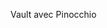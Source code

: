
<ChallengeTitle>Vault avec Pinocchio</ChallengeTitle>

<RequirementList>
  <Requirement
    title="Challenge 1: Effectuer des dépôts"
    description="Votre programme doit permettre à un utilisateur de déposer des SOL dans son vault."
  />

  <Requirement
    title="Challenge 2: Permettre un retrait"
    description="Le propriétaire du vault doit pouvoir retirer les SOL de son vault."
  />
</RequirementList>
